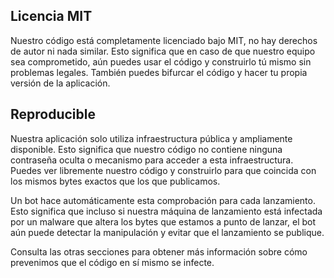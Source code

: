 ## Licencia MIT

<div className="h-2"/>

Nuestro código está completamente licenciado bajo MIT, no hay derechos de autor ni nada similar. Esto significa que en caso de que nuestro equipo sea comprometido, aún puedes usar el código y construirlo tú mismo sin problemas legales. También puedes bifurcar el código y hacer tu propia versión de la aplicación.

<div className="h-4"/>

## Reproducible

<div className="h-2"/>

Nuestra aplicación solo utiliza infraestructura pública y ampliamente disponible. Esto significa que nuestro código no contiene ninguna contraseña oculta o mecanismo para acceder a esta infraestructura. Puedes ver libremente nuestro código y construirlo para que coincida con los mismos bytes exactos que los que publicamos.

<div className="h-2"/>

Un bot hace automáticamente esta comprobación para cada lanzamiento. Esto significa que incluso si nuestra máquina de lanzamiento está infectada por un malware que altera los bytes que estamos a punto de lanzar, el bot aún puede detectar la manipulación y evitar que el lanzamiento se publique.

<div className="h-2"/>

Consulta las otras secciones para obtener más información sobre cómo prevenimos que el código en sí mismo se infecte.

